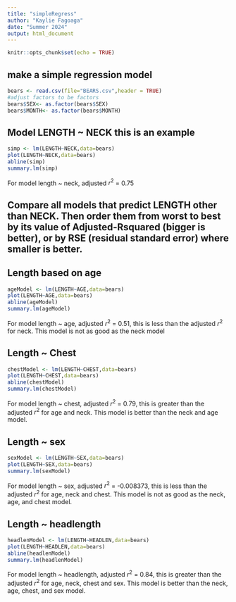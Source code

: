 ```yaml
---
title: "simpleRegress"
author: "Kaylie Fagoaga"
date: "Summer 2024"
output: html_document
---
```


```r
knitr::opts_chunk$set(echo = TRUE)
```

## make a simple regression model

```r
bears <- read.csv(file="BEARS.csv",header = TRUE)
#adjust factors to be factors
bears$SEX<- as.factor(bears$SEX)
bears$MONTH<- as.factor(bears$MONTH)
```

## Model LENGTH ~ NECK  this is an example  

```r
simp <- lm(LENGTH~NECK,data=bears)
plot(LENGTH~NECK,data=bears)
abline(simp)
summary.lm(simp)
```

For model length ~ neck, adjusted $r^2$ = 0.75

## Compare all models that predict LENGTH other than NECK. Then order them from worst to best by its value of Adjusted-Rsquared (bigger is better), or by RSE (residual standard error) where smaller is better. 

## Length based on age 
```r
ageModel <- lm(LENGTH~AGE,data=bears)
plot(LENGTH~AGE,data=bears)
abline(ageModel)
summary.lm(ageModel)
```

For model length ~ age, adjusted $r^2$ = 0.51, this is less than the adjusted $r^2$ for neck. This model is not as good as the neck model

## Length ~ Chest  
```r
chestModel <- lm(LENGTH~CHEST,data=bears)
plot(LENGTH~CHEST,data=bears)
abline(chestModel)
summary.lm(chestModel)
```

For model length ~ chest, adjusted $r^2$ = 0.79, this is greater than the adjusted $r^2$ for age and neck. This model is better than the neck and age model. 

## Length ~ sex
```r
sexModel <- lm(LENGTH~SEX,data=bears)
plot(LENGTH~SEX,data=bears)
summary.lm(sexModel)
```

For model length ~ sex, adjusted $r^2$ = -0.008373, this is less than the adjusted $r^2$ for age, neck and chest. This model is not as good as the neck, age, and chest model. 

## Length ~ headlength
```r
headlenModel <- lm(LENGTH~HEADLEN,data=bears)
plot(LENGTH~HEADLEN,data=bears)
abline(headlenModel)
summary.lm(headlenModel)
```

For model length ~ headlength, adjusted $r^2$ = 0.84, this is greater than the adjusted $r^2$ for age, neck, chest and sex. This model is better than the neck, age, chest, and sex model. 















